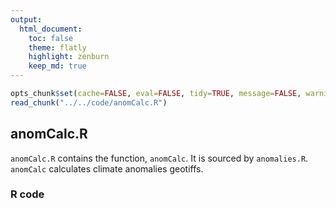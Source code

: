 ```yaml
---
output:
  html_document:
    toc: false
    theme: flatly
    highlight: zenburn
    keep_md: true
---
```


```r
opts_chunk$set(cache=FALSE, eval=FALSE, tidy=TRUE, message=FALSE, warning=FALSE)
read_chunk("../../code/anomCalc.R")
```

##
##
## anomCalc.R

`anomCalc.R` contains the function, `anomCalc`.
It is sourced by `anomalies.R`.
`anomCalc` calculates climate anomalies geotiffs.

### R code

```r
```

